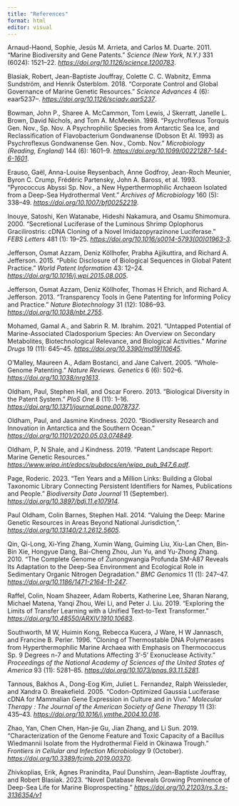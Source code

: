 ```yaml
---
title: "References"
format: html
editor: visual
---
```


Arnaud-Haond, Sophie, Jesús M. Arrieta, and Carlos M. Duarte. 2011. “Marine Biodiversity and Gene Patents.” *Science (New York, N.Y.)* 331 (6024): 1521–22. [*https://doi.org/10.1126/science.1200783*](https://doi.org/10.1126/science.1200783).

Blasiak, Robert, Jean-Baptiste Jouffray, Colette C. C. Wabnitz, Emma Sundström, and Henrik Österblom. 2018. “Corporate Control and Global Governance of Marine Genetic Resources.” *Science Advances* 4 (6): eaar5237–. [*https://doi.org/10.1126/sciadv.aar5237*](https://doi.org/10.1126/sciadv.aar5237).

Bowman, John P., Sharee A. McCammon, Tom Lewis, J Skerratt, Janelle L. Brown, David Nichols, and Tom A. McMeekin. 1998. “Psychroflexus Torquis Gen. Nov., Sp. Nov. A Psychrophilic Species from Antarctic Sea Ice, and Reclassification of Flavobacterium Gondwanense (Dobson Et Al. 1993) as Psychroflexus Gondwanense Gen. Nov., Comb. Nov.” *Microbiology (Reading, England)* 144 (6): 1601–9. [*https://doi.org/10.1099/00221287-144-6-1601*](https://doi.org/10.1099/00221287-144-6-1601).

Erauso, Gaël, Anna-Louise Reysenbach, Anne Godfroy, Jean-Roch Meunier, Byron C. Crump, Frédéric Partensky, John A. Baross, et al. 1993. “Pyrococcus Abyssi Sp. Nov., a New Hyperthermophilic Archaeon Isolated from a Deep-Sea Hydrothermal Vent.” *Archives of Microbiology* 160 (5): 338–49. [*https://doi.org/10.1007/bf00252219*](https://doi.org/10.1007/bf00252219).

Inouye, Satoshi, Ken Watanabe, Hideshi Nakamura, and Osamu Shimomura. 2000. “Secretional Luciferase of the Luminous Shrimp Oplophorus Gracilirostris: cDNA Cloning of a Novel Imidazopyrazinone Luciferase.” *FEBS Letters* 481 (1): 19–25. [*https://doi.org/10.1016/s0014-5793(00)01963-3*](https://doi.org/10.1016/s0014-5793(00)01963-3).

Jefferson, Osmat Azzam, Deniz Köllhofer, Prabha Ajjikuttira, and Richard A. Jefferson. 2015. “Public Disclosure of Biological Sequences in Global Patent Practice.” *World Patent Information* 43: 12–24. [*https://doi.org/10.1016/j.wpi.2015.08.005*](https://doi.org/10.1016/j.wpi.2015.08.005).

Jefferson, Osmat Azzam, Deniz Köllhofer, Thomas H Ehrich, and Richard A. Jefferson. 2013. “Transparency Tools in Gene Patenting for Informing Policy and Practice.” *Nature Biotechnology* 31 (12): 1086–93. [*https://doi.org/10.1038/nbt.2755*](https://doi.org/10.1038/nbt.2755).

Mohamed, Gamal A., and Sabrin R. M. Ibrahim. 2021. “Untapped Potential of Marine-Associated Cladosporium Species: An Overview on Secondary Metabolites, Biotechnological Relevance, and Biological Activities.” *Marine Drugs* 19 (11): 645–45. [*https://doi.org/10.3390/md19110645*](https://doi.org/10.3390/md19110645).

O’Malley, Maureen A., Adam Bostanci, and Jane Calvert. 2005. “Whole-Genome Patenting.” *Nature Reviews. Genetics* 6 (6): 502–6. [*https://doi.org/10.1038/nrg1613*](https://doi.org/10.1038/nrg1613).

Oldham, Paul, Stephen Hall, and Oscar Forero. 2013. “Biological Diversity in the Patent System.” *PloS One* 8 (11): 1–16. [*https://doi.org/10.1371/journal.pone.0078737*](https://doi.org/10.1371/journal.pone.0078737).

Oldham, Paul, and Jasmine Kindness. 2020. “Biodiversity Research and Innovation in Antarctica and the Southern Ocean.” [*https://doi.org/10.1101/2020.05.03.074849*](https://doi.org/10.1101/2020.05.03.074849).

Oldham, P, N Shale, and J Kindness. 2019. “Patent Landscape Report: Marine Genetic Resources.” [*https://www.wipo.int/edocs/pubdocs/en/wipo_pub_947_6.pdf*](https://www.wipo.int/edocs/pubdocs/en/wipo_pub_947_6.pdf).

Page, Roderic. 2023. “Ten Years and a Million Links: Building a Global Taxonomic Library Connecting Persistent Identifiers for Names, Publications and People.” *Biodiversity Data Journal* 11 (September). [*https://doi.org/10.3897/bdj.11.e107914*](https://doi.org/10.3897/bdj.11.e107914).

Paul Oldham, Colin Barnes, Stephen Hall. 2014. “Valuing the Deep: Marine Genetic Resources in Areas Beyond National Jurisdiction,”. [*https://doi.org/10.13140/2.1.2612.5605*](https://doi.org/10.13140/2.1.2612.5605).

Qin, Qi-Long, Xi-Ying Zhang, Xumin Wang, Guiming Liu, Xiu-Lan Chen, Bin-Bin Xie, Hongyue Dang, Bai-Cheng Zhou, Jun Yu, and Yu-Zhong Zhang. 2010. “The Complete Genome of Zunongwangia Profunda SM-A87 Reveals Its Adaptation to the Deep-Sea Environment and Ecological Role in Sedimentary Organic Nitrogen Degradation.” *BMC Genomics* 11 (1): 247–47. [*https://doi.org/10.1186/1471-2164-11-247*](https://doi.org/10.1186/1471-2164-11-247).

Raffel, Colin, Noam Shazeer, Adam Roberts, Katherine Lee, Sharan Narang, Michael Matena, Yanqi Zhou, Wei Li, and Peter J. Liu. 2019. “Exploring the Limits of Transfer Learning with a Unified Text-to-Text Transformer.” [*https://doi.org/10.48550/ARXIV.1910.10683*](https://doi.org/10.48550/ARXIV.1910.10683).

Southworth, M W, Huimin Kong, Rebecca Kucera, J Ware, H W Jannasch, and Francine B. Perler. 1996. “Cloning of Thermostable DNA Polymerases from Hyperthermophilic Marine Archaea with Emphasis on Thermococcus Sp. 9 Degrees n-7 and Mutations Affecting 3’-5’ Exonuclease Activity.” *Proceedings of the National Academy of Sciences of the United States of America* 93 (11): 5281–85. [*https://doi.org/10.1073/pnas.93.11.5281*](https://doi.org/10.1073/pnas.93.11.5281).

Tannous, Bakhos A., Dong-Eog Kim, Juliet L. Fernandez, Ralph Weissleder, and Xandra O. Breakefield. 2005. “Codon-Optimized Gaussia Luciferase cDNA for Mammalian Gene Expression in Culture and in Vivo.” *Molecular Therapy : The Journal of the American Society of Gene Therapy* 11 (3): 435–43. [*https://doi.org/10.1016/j.ymthe.2004.10.016*](https://doi.org/10.1016/j.ymthe.2004.10.016).

Zhao, Yan, Chen Chen, Han-jie Gu, Jian Zhang, and Li Sun. 2019. “Characterization of the Genome Feature and Toxic Capacity of a Bacillus Wiedmannii Isolate from the Hydrothermal Field in Okinawa Trough.” *Frontiers in Cellular and Infection Microbiology* 9 (October). [*https://doi.org/10.3389/fcimb.2019.00370*](https://doi.org/10.3389/fcimb.2019.00370).

Zhivkoplias, Erik, Agnes Pranindita, Paul Dunshirn, Jean-Baptiste Jouffray, and Robert Blasiak. 2023. “Novel Database Reveals Growing Prominence of Deep-Sea Life for Marine Bioprospecting.” [*https://doi.org/10.21203/rs.3.rs-3136354/v1*](https://doi.org/10.21203/rs.3.rs-3136354/v1)
